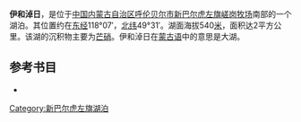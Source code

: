 '''伊和淖日'''，是位于[[中国|中国]][[内蒙古自治区|内蒙古自治区]][[呼伦贝尔市|呼伦贝尔市]][[新巴尔虎左旗|新巴尔虎左旗]][[嵯岗牧场|嵯岗牧场]]南部的一个湖泊。其位置约在[[东经|东经]]118°07′，[[北纬|北纬]]49°31′。湖面海拔540[[米_(單位)|米]]，面积达2平方公里。该湖的沉积物主要为[[芒硝|芒硝]]。伊和淖日在[[蒙古语|蒙古语]]中的意思是大湖。
== 参考书目 ==
*{{cite book|author=牧寒 |title=《内蒙古湖泊》 |year=2003 |publisher=内蒙古人民出版社 |isbn=9787204039883  }}
{{模板:呼伦贝尔市湖泊}}
{{内蒙古小作品}}

[[Category:新巴尔虎左旗湖泊|Category:新巴尔虎左旗湖泊]]